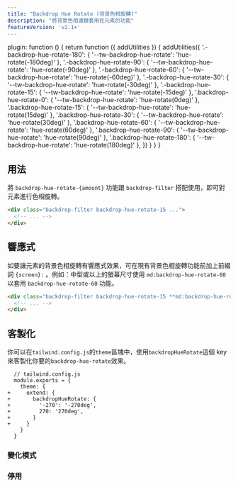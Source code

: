 ```yaml
---
title: "Backdrop Hue Rotate (背景色相旋轉)"
description: "將背景色相濾鏡套用在元素的功能"
featureVersion: 'v2.1+'
---
```



  plugin: function () {
    return function ({ addUtilities }) {
      addUtilities({
      '.-backdrop-hue-rotate-180': { '--tw-backdrop-hue-rotate':  'hue-rotate(-180deg)' },
      '.-backdrop-hue-rotate-90': { '--tw-backdrop-hue-rotate':  'hue-rotate(-90deg)' },
      '.-backdrop-hue-rotate-60': { '--tw-backdrop-hue-rotate':  'hue-rotate(-60deg)' },
      '.-backdrop-hue-rotate-30': { '--tw-backdrop-hue-rotate':  'hue-rotate(-30deg)' },
      '.-backdrop-hue-rotate-15': { '--tw-backdrop-hue-rotate':  'hue-rotate(-15deg)' },
      '.backdrop-hue-rotate-0': { '--tw-backdrop-hue-rotate': 'hue-rotate(0deg)' },
      '.backdrop-hue-rotate-15': { '--tw-backdrop-hue-rotate': 'hue-rotate(15deg)' },
      '.backdrop-hue-rotate-30': { '--tw-backdrop-hue-rotate': 'hue-rotate(30deg)' },
      '.backdrop-hue-rotate-60': { '--tw-backdrop-hue-rotate': 'hue-rotate(60deg)' },
      '.backdrop-hue-rotate-90': { '--tw-backdrop-hue-rotate': 'hue-rotate(90deg)' },
      '.backdrop-hue-rotate-180': { '--tw-backdrop-hue-rotate': 'hue-rotate(180deg)' },
      })
    }
  }
}

## 用法

<!-- Use the `backdrop-hue-rotate-{amount}` utilities alongside the `backdrop-filter` utility to blur an element. -->
將 `backdrop-hue-rotate-{amount}` 功能跟 `backdrop-filter` 搭配使用，即可對元素進行色相旋轉。

```html
<div class="backdrop-filter backdrop-hue-rotate-15 ...">
  <!-- ... -->
</div>
```

## 響應式

<!-- To control an element's backdrop hue rotation at a specific breakpoint, add a `{screen}:` prefix to any existing backdrop hue-rotate utility. For example, use `md:backdrop-hue-rotate-60` to apply the `backdrop-hue-rotate-60` utility at only medium screen sizes and above. -->
如要讓元素的背景色相旋轉有響應式效果，可在現有背景色相旋轉功能前加上前綴詞 `{screen}:` 。例如：中型或以上的螢幕尺寸使用 `md:backdrop-hue-rotate-60` 以套用 `backdrop-hue-rotate-60` 功能。

```html
<div class="backdrop-filter backdrop-hue-rotate-15 **md:backdrop-hue-rotate-60** ...">
  <!-- ... -->
</div>
```

<Responsive />

## 客製化
<!-- 
You can customize which `backdrop-hue-rotate` utilities are generated using the `backdropHueRotate` key in the `theme` section of your `tailwind.config.js` file. -->
你可以在`tailwind.config.js`的`theme`區塊中，使用`backdropHueRotate`這個 key 來客製化你要的`backdrop-hue-rotate`效果。

```diff-js
  // tailwind.config.js
  module.exports = {
    theme: {
+     extend: {
+       backdropHueRotate: {
+         '-270': '-270deg',
+         270: '270deg',
+       }
+     }
    }
  }
```

<Customizing />

### 變化模式

<Variants plugin="backdropHueRotate" name="backdrop hue-rotate" />

### 停用

<Disabling plugin="backdropHueRotate" name="backdrop hue-rotate" />
